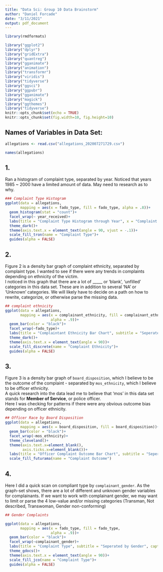 ```yaml
---
title: "Data Sci: Group 10 Data Brainstorm"
author: "Daniel Forcade"
date: "3/11/2021"
output: pdf_document
---
```


```r
library(rmdformats)
```
```r
library("ggplot2")
library("dplyr")
library("gridExtra")
library("quantreg")
library("gganimate")
library("animation")
library("transformr")
library("viridis")
library("tidyverse")
library("ggsci")
library("ggpubr")
library("gganimate")
library("magick")
library("ggthemes")
library("tidyverse")
knitr::opts_chunk$set(echo = TRUE) 
knitr::opts_chunk$set(fig.width=10, fig.height=10)  
```
## Names of Variables in Data Set:
```r
allegations <- read.csv("allegations_202007271729.csv")

names(allegations)
```

## 1.  
Ran a histogram of complaint type, separated by year.  Noticed that years 1985 ~ 2000 have a limited amount of data.  May need to research as to why.

```r

### Complaint Type Histogram
ggplot(data = allegations,
       mapping = aes(x = fado_type, fill = fado_type, alpha = .8))+
  geom_histogram(stat = "count")+
  facet_wrap(~ year_received)+
  labs(title = "Complaint Type Histogram through Year", x = "Complaint Type", y = "Count", caption = "Figure 1", subtitle = "1985-2020")+
  theme_dark()+
  theme(axis.text.x = element_text(angle = 90, vjust = -.1))+
  scale_fill_tron(name = "Complaint Type")+
  guides(alpha = FALSE)
```

## 2.  
Figure 2 is a density bar graph of complaint ethnicity, separated by complaint type.  I wanted to see if there were any trends in complaints depending on ethnicity of the victim.  
I noticed in this graph that there are a lot of _____ or 'blank', 'unfilled' categories in this data set.  These are in addition to several 'NA' or 'Unknown' categories.  We will likely have to decide on a path on how to rewrite, categorize, or otherwise parse the missing data.

```r
## complaint ethnicity
ggplot(data = allegations,
       mapping = aes(x = complainant_ethnicity, fill = complainant_ethnicity,
                     alpha = .9))+
  geom_bar(color = "black")+
  facet_wrap(~fado_type)+
  labs(title = "Complaintant Ethnicity Bar Chart", subtitle = "Seperated by Complaint Type.  Note: First Value is Blank", caption = "Figure 2", x = "Complaint Ethnicity")+
  theme_dark()+
  theme(axis.text.x = element_text(angle = 90))+
  scale_fill_discrete(name = "Complaint Ethnicity")+
  guides(alpha = FALSE)
```

## 3.  
Figure 3 is a density bar graph of `board_disposition`, which I believe to be the outcome of the complaint - separated by `mos_ethnicity`, which I believe to be officer ethnicity.  
A quick research into the data lead me to believe that 'mos' in this data set stands for **Member of Service**, or police officer.  
Here I was checking for patterns if there were any obvious outcome bias depending on officer ethnicity.

```r
## Officer Race by Board Disposition
ggplot(data = allegations,
       mapping = aes(x = board_disposition, fill = board_disposition))+
  geom_bar(color = "black")+
  facet_wrap(~mos_ethnicity)+
  theme_cleveland()+
  theme(axis.text.x=element_blank(),
        axis.ticks.x=element_blank())+
  labs(title = "Officer Complaint Outcome Bar Chart", subtitle = "Seperated by Officer Ethnicity", caption = "Figure 3", x = "Board Disposition (Complaint Outcome)")+
  scale_fill_futurama(name = "Complaint Outcome")
```
  
  
## 4.  
Here I did a quick scan on compliant type by `complainant_gender`.  As the graph-set shows, there are a lot of different and unknown gender variables for complainants.  If we want to work with complainant gender, we may want to limit or parse the 4 low-value and/or missing categories (Transman, Not described, Transwoman, Gender non-conforming)

```r
## Gender Complaints

ggplot(data = allegations,
       mapping = aes(x = fado_type, fill = fado_type,
                     alpha = .9))+
  geom_bar(color = "black")+
  facet_wrap(~complainant_gender)+
  labs(title = "Complaint Type", subtitle = "Seperated by Gender", caption = "Figure 4", x = "Complaint Type")+
  theme_gdocs()+
  theme(axis.text.x = element_text(angle = 90))+
  scale_fill_jco(name = "Complaint Type")+
  guides(alpha = FALSE)
```